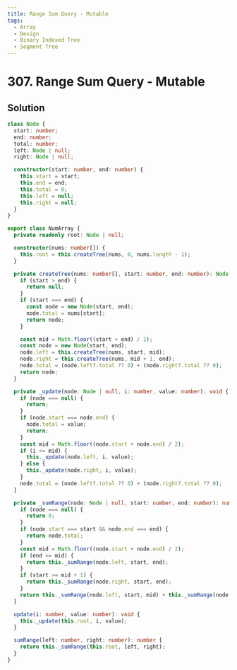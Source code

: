 ```yaml
---
title: Range Sum Query - Mutable
tags:
  - Array
  - Design
  - Binary Indexed Tree
  - Segment Tree
---
```


# 307. Range Sum Query - Mutable

<Badges>
  <LevelBadge level="medium" />
  <TopicBadge name="Array" slug="array" />
  <TopicBadge name="Design" slug="design" />
  <TopicBadge name="Binary Indexed Tree" slug="binary-indexed-tree" />
  <TopicBadge name="Segment Tree" slug="segment-tree" />
</Badges>

## Solution

```typescript filename="solution.ts" copy
class Node {
  start: number;
  end: number;
  total: number;
  left: Node | null;
  right: Node | null;

  constructor(start: number, end: number) {
    this.start = start;
    this.end = end;
    this.total = 0;
    this.left = null;
    this.right = null;
  }
}

export class NumArray {
  private readonly root: Node | null;

  constructor(nums: number[]) {
    this.root = this.createTree(nums, 0, nums.length - 1);
  }

  private createTree(nums: number[], start: number, end: number): Node | null {
    if (start > end) {
      return null;
    }
    if (start === end) {
      const node = new Node(start, end);
      node.total = nums[start];
      return node;
    }

    const mid = Math.floor((start + end) / 2);
    const node = new Node(start, end);
    node.left = this.createTree(nums, start, mid);
    node.right = this.createTree(nums, mid + 1, end);
    node.total = (node.left?.total ?? 0) + (node.right?.total ?? 0);
    return node;
  }

  private _update(node: Node | null, i: number, value: number): void {
    if (node === null) {
      return;
    }
    if (node.start === node.end) {
      node.total = value;
      return;
    }
    const mid = Math.floor((node.start + node.end) / 2);
    if (i <= mid) {
      this._update(node.left, i, value);
    } else {
      this._update(node.right, i, value);
    }
    node.total = (node.left?.total ?? 0) + (node.right?.total ?? 0);
  }

  private _sumRange(node: Node | null, start: number, end: number): number {
    if (node === null) {
      return 0;
    }
    if (node.start === start && node.end === end) {
      return node.total;
    }
    const mid = Math.floor((node.start + node.end) / 2);
    if (end <= mid) {
      return this._sumRange(node.left, start, end);
    }
    if (start >= mid + 1) {
      return this._sumRange(node.right, start, end);
    }
    return this._sumRange(node.left, start, mid) + this._sumRange(node.right, mid + 1, end);
  }

  update(i: number, value: number): void {
    this._update(this.root, i, value);
  }

  sumRange(left: number, right: number): number {
    return this._sumRange(this.root, left, right);
  }
}
```

<ProblemLink
  codingSite="leetcode"
  href="https://leetcode.com/problems/range-sum-query-mutable"
  title="Range Sum Query - Mutable"
/>
